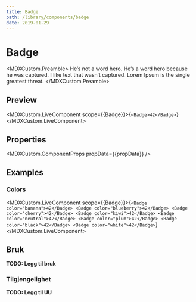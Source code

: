```yaml
---
title: Badge
path: /library/components/badge
date: 2019-01-29
---
```



# Badge

<MDXCustom.Preamble>
  He’s not a word hero. He’s a word hero because he was captured. I like text that wasn’t captured. Lorem Ipsum is the
  single greatest threat.
</MDXCustom.Preamble>

## Preview

<MDXCustom.LiveComponent scope={{Badge}}>{`<Badge>42</Badge>`}</MDXCustom.LiveComponent>

## Properties

<MDXCustom.ComponentProps propData={{propData}} />

## Examples

### Colors

<MDXCustom.LiveComponent scope={{Badge}}>{`
  <Badge color="banana">42</Badge>
  <Badge color="blueberry">42</Badge>
  <Badge color="cherry">42</Badge>
  <Badge color="kiwi">42</Badge>
  <Badge color="neutral">42</Badge>
  <Badge color="plum">42</Badge>
  <Badge color="black">42</Badge>
  <Badge color="white">42</Badge>
`}</MDXCustom.LiveComponent>

## Bruk

**TODO: Legg til bruk**

### Tilgjengelighet

**TODO: Legg til UU**
